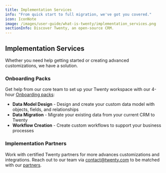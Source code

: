 ```yaml
---
title: Implementation Services
info: "From quick start to full migration, we've got you covered."
icon: IconNote
image: /images/user-guide/what-is-twenty/implementation_services.png
sectionInfo: Discover Twenty, an open-source CRM.
---
```


## Implementation Services
Whether you need help getting started or creating advanced customizations, we have a solution.

### Onboarding Packs
Get help from our core team to set up your Twenty workspace with our 4-hour [Onboarding packs](https://twenty.com/onboarding-packages):

- **Data Model Design** - Design and create your custom data model with objects, fields, and relationships
- **Data Migration** - Migrate your existing data from your current CRM to Twenty
- **Workflow Creation** - Create custom workflows to support your business processes

### Implementation Partners
Work with certified Twenty partners for more advances customizations and integrations. Reach out to our team via contact@twenty.com to be matched with our [partners](https://twenty.com/implementation-services).

 
<ArticleEditContent></ArticleEditContent>
